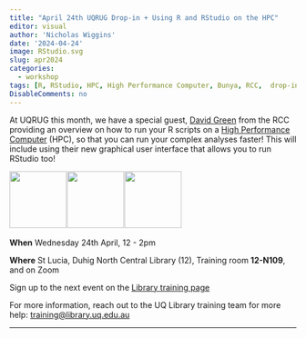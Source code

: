 ```yaml
---
title: "April 24th UQRUG Drop-in + Using R and RStudio on the HPC"
editor: visual
author: 'Nicholas Wiggins'
date: '2024-04-24'
image: RStudio.svg
slug: apr2024
categories:
  - workshop
tags: [R, RStudio, HPC, High Performance Computer, Bunya, RCC,  drop-in, help]
DisableComments: no
---
```


At UQRUG this month, we have a special guest, [David Green](https://rcc.uq.edu.au/rcc-team) from the RCC providing an overview on how to run your R scripts on a [High Performance Computer](https://rcc.uq.edu.au/high-performance-computing) (HPC), so that you can run your complex analyses faster! This will include using their new graphical user interface that allows you to run RStudio too! 

<p float="left">

<!-- appropriate R overview related images -->
<img src="https://uqrug.netlify.app/uqrug.png" height="100" style="margin-right:-0.2em;"/> 
<img src="RStudio.svg" height="100" style="margin-right:-0.2em;"/>
<img src="Rlogo.svg" height="100" style="margin-right:-0.2em;"/>

</p>

**When** Wednesday 24th April, 12 - 2pm

**Where** St Lucia, Duhig North Central Library (12), Training room **12-N109**, and on Zoom

Sign up to the next event on the [Library training page](https://studenthub.uq.edu.au/students/events/detail/5129053)

For more information, reach out to the UQ Library training team for more help: <a href="javascript:void(0);" onclick="copyEvent('copy')" id="copy" title="Click to copy email address">training\@library.uq.edu.au</a>

------------------------------------------------------------------------

<!-- Browse the content from the March RUG (<a href="/presentations/24-03-visdat/visdat_overview.html" target="_blank">in new window</a>): -->

<!-- <iframe width="780" height="500" src="/presentations/24-03-visdat/visdat_overview.html" title="visdat Presentation"> -->

<!-- </iframe> -->
